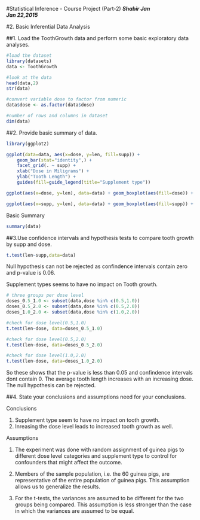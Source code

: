 #Statistical Inference - Course Project  (Part-2)
***Shabir Jan***  
***Jan 22,2015***


#2. Basic Inferential Data Analysis

##1. Load the ToothGrowth data and perform some basic exploratory data analyses.

```r
#load the dataset
library(datasets)
data <- ToothGrowth

#look at the data
head(data,2)
str(data)

#convert variable dose to factor from numeric
data$dose <- as.factor(data$dose)

#number of rows and columns in dataset
dim(data)
```

##2. Provide basic summary of data.

```r
library(ggplot2)

ggplot(data=data, aes(x=dose, y=len, fill=supp)) +
    geom_bar(stat="identity",) +
    facet_grid(. ~ supp) +
    xlab("Dose in Miligrams") +
    ylab("Tooth Length") +
    guides(fill=guide_legend(title="Supplement type"))
```

```r
ggplot(aes(x=dose, y=len), data=data) + geom_boxplot(aes(fill=dose)) + xlab("Dose in miligrams") + ylab("Tooth length") + guides(fill=guide_legend(title="Dose"))
```

```r
ggplot(aes(x=supp, y=len), data=data) + geom_boxplot(aes(fill=supp)) + xlab("Supplement Type") + ylab("Tooth Length") + guides(fill=guide_legend(title="Supplement type"))
```

Basic Summary 
```r
summary(data)
```

##3.Use confidence intervals and hypothesis tests to compare tooth growth by supp and dose.

```r
t.test(len~supp,data=data)
```
Null hypothesis can not be rejected as confindence intervals contain zero and p-value is 0.06.

Supplement types seems to have no impact on Tooth growth.

```r
# three groups per dose level
doses_0.5_1.0 <- subset(data,dose %in% c(0.5,1.0))
doses_0.5_2.0 <- subset(data,dose %in% c(0.5,2.0))
doses_1.0_2.0 <- subset(data,dose %in% c(1.0,2.0))

#check for dose level(0.5,1.0)
t.test(len~dose, data=doses_0.5_1.0)

#check for dose level(0.5,2.0)
t.test(len~dose, data=doses_0.5_2.0)

#check for dose level(1.0,2.0)
t.test(len~dose, data=doses_1.0_2.0)

```
So these shows that the p-value is less than 0.05 and confindence intervals dont contain 0. The average tooth length increases with an increasing dose. The null hypothesis can be rejected.

##4. State your conclusions and assumptions need for your conclusions.

Conclusions

1. Supplement type seem to have no impact on tooth growth.
2. Inreasing the dose level leads to increased tooth growth as well.

Assumptions

1. The experiment was done with random assignment of guinea pigs to different dose level categories and supplement type to control for confounders that might affect the outcome.

2. Members of the sample population, i.e. the 60 guinea pigs, are representative of the entire population of guinea pigs. This assumption allows us to generalize the results.

3. For the t-tests, the variances are assumed to be different for the two groups being compared. This assumption is less stronger than the case in which the variances are assumed to be equal.